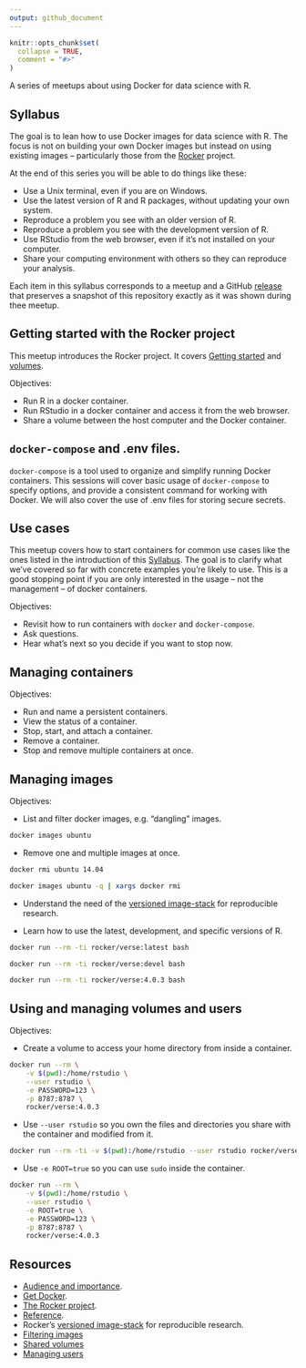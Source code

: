 ```yaml
---
output: github_document
---
```


<!-- README.md is generated from README.Rmd. Please edit that file -->

```r
knitr::opts_chunk$set(
  collapse = TRUE,
  comment = "#>"
)
```

<!-- README.md is generated from README.Rmd. Please edit that file -->

A series of meetups about using Docker for data science with R. 

## Syllabus

The goal is to lean how to use Docker images for data science with R. The focus
is not on building your own Docker images but instead on using existing images
-- particularly those from the [Rocker](https://www.rocker-project.org) project.

At the end of this series you will be able to do things like these:

- Use a Unix terminal, even if you are on Windows.
- Use the latest version of R and R packages, without updating your own
system.
- Reproduce a problem you see with an older version of R.
- Reproduce a problem you see with the development version of R.
- Use RStudio from the web browser, even if it’s not installed on your
computer.
- Share your computing environment with others so they can reproduce your
analysis.

Each item in this syllabus corresponds to a meetup and a GitHub
[release](https://github.com/2DegreesInvesting/ds.docker/releases) that
preserves a snapshot of this repository exactly as it was shown during thee
meetup.

## Getting started with the Rocker project

This meetup introduces the Rocker project. It covers [Getting
started](https://www.rocker-project.org/) and
[volumes](https://www.rocker-project.org/use/shared_volumes/).

Objectives:

* Run R in a docker container.
* Run RStudio in a docker container and access it from the web browser.
* Share a volume between the host computer and the Docker container.

## `docker-compose` and .env files.

`docker-compose` is a tool used to organize and simplify running Docker
containers. This sessions will cover basic usage of `docker-compose` to specify
options, and provide a consistent command for working with Docker. We will also
cover the use of .env files for storing secure secrets.

## Use cases

This meetup covers how to start containers for common use cases like the ones
listed in the introduction of this [Syllabus]. The goal is to clarify what we've
covered so far with concrete examples you're likely to use. This is a good
stopping point if you are only interested in the usage -- not the management --
of docker containers.

Objectives:

* Revisit how to run containers with `docker` and `docker-compose`.
* Ask questions.
* Hear what's next so you decide if you want to stop now.

## Managing containers

Objectives:

* Run and name a persistent containers.
* View the status of a container.
* Stop, start, and attach a container.
* Remove a container.
* Stop and remove multiple containers at once.

## Managing images

Objectives:

* List and filter docker images, e.g. "dangling" images.

```bash
docker images ubuntu
```
* Remove one and multiple images at once.

```bash
docker rmi ubuntu 14.04

docker images ubuntu -q | xargs docker rmi
```

* Understand the need of the [versioned
image-stack](https://www.rocker-project.org/images/) for reproducible research.

* Learn how to use the latest, development, and specific versions of R.

```bash
docker run --rm -ti rocker/verse:latest bash

docker run --rm -ti rocker/verse:devel bash

docker run --rm -ti rocker/verse:4.0.3 bash
```

## Using and managing volumes and users

Objectives:

* Create a volume to access your home directory from inside a container.

```bash
docker run --rm \
    -v $(pwd):/home/rstudio \
    --user rstudio \
    -e PASSWORD=123 \
    -p 8787:8787 \
    rocker/verse:4.0.3
```

* Use `--user rstudio` so you own the files and directories you share with the
container and modified from it.

```bash
docker run --rm -ti -v $(pwd):/home/rstudio --user rstudio rocker/verse bash
```

* Use `-e ROOT=true` so you can use `sudo` inside the container.

```bash
docker run --rm \
    -v $(pwd):/home/rstudio \
    --user rstudio \
    -e ROOT=true \
    -e PASSWORD=123 \
    -p 8787:8787 \
    rocker/verse:4.0.3
```

## Resources

* [Audience and
importance](https://github.com/2DegreesInvesting/ds-incubator/issues/74).
* [Get Docker](https://docs.docker.com/get-docker/).
* [The Rocker project](https://www.rocker-project.org/).
* [Reference](https://docs.docker.com/reference/).
* Rocker's [versioned image-stack](https://www.rocker-project.org/images/) for
reproducible research.
* [Filtering images](https://docs.docker.com/engine/reference/commandline/images/#filtering)
* [Shared volumes](https://www.rocker-project.org/use/shared_volumes/)
* [Managing users](https://www.rocker-project.org/use/managing_users/)

